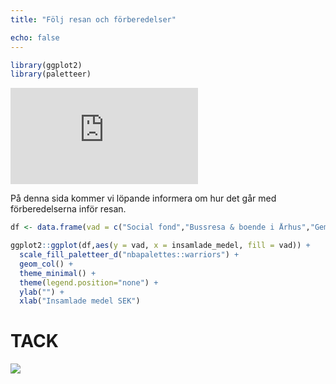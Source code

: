 ```yaml
---
title: "Följ resan och förberedelser"

echo: false
---
```


```r
library(ggplot2)
library(paletteer)
```

<iframe width="300" height="154" src="https://w2.countingdownto.com/5849441" frameborder="0"></iframe>


På denna sida kommer vi löpande informera om hur det går med förberedelserna inför resan.



```r

df <- data.frame(vad = c("Social fond","Bussresa & boende i Århus","Gemensamma aktiviteter under körfestivalen"), insamlade_medel = c(500, 300, 1000))

ggplot2::ggplot(df,aes(y = vad, x = insamlade_medel, fill = vad)) +
  scale_fill_paletteer_d("nbapalettes::warriors") +
  geom_col() +
  theme_minimal() +
  theme(legend.position="none") +
  ylab("") +
  xlab("Insamlade medel SEK")
```
# TACK 

![](img/Koritsia och Cantarsis Vocalis.jpg)


